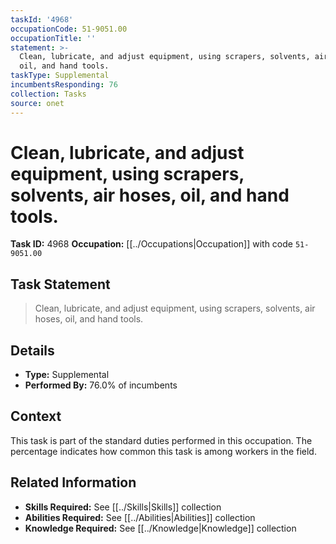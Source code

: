 ```yaml
---
taskId: '4968'
occupationCode: 51-9051.00
occupationTitle: ''
statement: >-
  Clean, lubricate, and adjust equipment, using scrapers, solvents, air hoses,
  oil, and hand tools.
taskType: Supplemental
incumbentsResponding: 76
collection: Tasks
source: onet
---
```

# Clean, lubricate, and adjust equipment, using scrapers, solvents, air hoses, oil, and hand tools.

**Task ID:** 4968
**Occupation:** [[../Occupations|Occupation]] with code `51-9051.00`

## Task Statement

> Clean, lubricate, and adjust equipment, using scrapers, solvents, air hoses, oil, and hand tools.

## Details

- **Type:** Supplemental
- **Performed By:** 76.0% of incumbents

## Context

This task is part of the standard duties performed in this occupation. The percentage indicates how common this task is among workers in the field.

## Related Information

- **Skills Required:** See [[../Skills|Skills]] collection
- **Abilities Required:** See [[../Abilities|Abilities]] collection
- **Knowledge Required:** See [[../Knowledge|Knowledge]] collection
